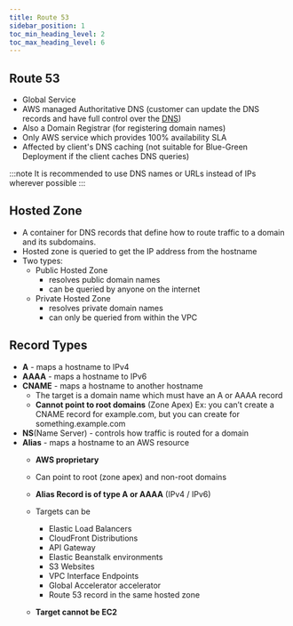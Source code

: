 ```yaml
---
title: Route 53
sidebar_position: 1
toc_min_heading_level: 2
toc_max_heading_level: 6
---
```


<TOCInline toc={toc} minHeadingLevel={2} maxHeadingLevel={6} />

## Route 53
- Global Service
- AWS managed Authoritative DNS (customer can update the DNS records and have full control over the [DNS](../Concepts#dns))
- Also a Domain Registrar (for registering domain names)
- Only AWS service which provides 100% availability SLA
- Affected by client's DNS caching (not suitable for Blue-Green Deployment if the client caches DNS queries)

:::note
It is recommended to use DNS names or URLs instead of IPs wherever possible
:::

## Hosted Zone
- A container for DNS records that define how to route traffic to a domain and its subdomains.
- Hosted zone is queried to get the IP address from the hostname
- Two types:
  - Public Hosted Zone
    - resolves public domain names
    - can be queried by anyone on the internet
  - Private Hosted Zone
    - resolves private domain names
    - can only be queried from within the VPC

## Record Types
- **A** - maps a hostname to IPv4
- **AAAA** - maps a hostname to IPv6
- **CNAME** - maps a hostname to another hostname
  - The target is a domain name which must have an A or AAAA record
  - **Cannot point to root domains** (Zone Apex) Ex: you can’t create
  a CNAME record for example.com, but you can create for something.example.com
- **NS**(Name Server)  - controls how traffic is routed for a domain
- **Alias** - maps a hostname to an AWS resource
  -  **AWS proprietary**
  - Can point to root (zone apex) and non-root domains
  - **Alias Record is of type A or AAAA** (IPv4 / IPv6)
  - Targets can be
    - Elastic Load Balancers
    - CloudFront Distributions
    - API Gateway
    - Elastic Beanstalk environments
    - S3 Websites
    - VPC Interface Endpoints
    - Global Accelerator accelerator
    - Route 53 record in the same hosted zone

  - **Target cannot be EC2**

